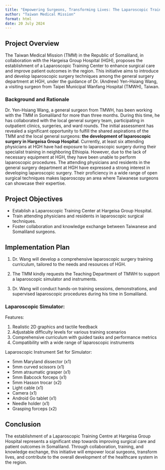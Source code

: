 ```yaml
---
title: "Empowering Surgeons, Transforming Lives: The Laparoscopic Training Initiative in Hargeisa Group Hospital"
author: "Taiwan Medical Mission"
format: html
date: 20 July 2024
---
```



## Project Overview
The Taiwan Medical Mission (TMM) in the Republic of Somaliland, in collaboration with the Hargeisa Group Hospital (HGH), proposes the establishment of a Laparoscopic Training Center to enhance surgical care and improve patient outcomes in the region. This initiative aims to introduce and develop laparoscopic surgery techniques among the general surgery department at HGH, under the guidance of Dr. (Andrew) Yen-Hsiang Wang, a visiting surgeon from Taipei Municipal Wanfang Hospital (TMWH), Taiwan.

### Background and Rationale

Dr. Yen-Hsiang Wang, a general surgeon from TMWH, has been working with the TMM in Somaliland for more than three months. During this time, he has collaborated with the local general surgery team, participating in outpatient clinics, surgeries, and ward rounds.
The initial assessment has revealed a significant opportunity to fulfill the shared aspirations of the TMM and the local general surgeons: **the development of laparoscopic surgery in Hargeisa Group Hospital**.
Currently, at least six attending physicians at HGH have had exposure to laparoscopic surgery during their specialist training in neighboring Ethiopia. However, due to the lack of necessary equipment at HGH, they have been unable to perform laparoscopic procedures.
The attending physicians and residents in the general surgery department at HGH have expressed a strong interest in developing laparoscopic surgery. Their proficiency in a wide range of open surgical techniques makes laparoscopy an area where Taiwanese surgeons can showcase their expertise.

## Project Objectives

- Establish a Laparoscopic Training Center at Hargeisa Group Hospital.
- Train attending physicians and residents in laparoscopic surgical techniques.
- Foster collaboration and knowledge exchange between Taiwanese and Somaliland surgeons.

## Implementation Plan

1. Dr. Wang will develop a comprehensive laparoscopic surgery training curriculum, tailored to the needs and resources of HGH.

2. The TMM kindly requests the Teaching Department of TMWH to support a laparoscopic simulator and instruments.

3. Dr. Wang will conduct hands-on training sessions, demonstrations, and supervised laparoscopic procedures during his time in Somaliland.

<!-- 4. The TMM will explore the possibility of procuring laparoscopic equipment for HGH, with the aim of providing long-term benefits to the people of Somaliland.
-->

### Laparoscopic Simulator:


Features:

1) Realistic 2D graphics and tactile feedback
2) Adjustable difficulty levels for various training scenarios
3) Comprehensive curriculum with guided tasks and performance metrics
4) Compatibility with a wide range of laparoscopic instruments

<!--5) Reference https://surgicalscience.com/medical-specialities/general-surgery/ -->



Laparoscopic Instrument Set for Simulator:

- 5mm Maryland dissector (x1)
- 5mm curved scissors (x1)
- 5mm atraumatic grasper (x1)
- 5mm Babcock forceps (x1)
- 5mm Hasson trocar (x2)
- Light cable (x1)
- Camera (x1)
- Android Go tablet (x1)
- Needle holder (x1)
- Grasping forceps (x2)
<!-- - 5mm-11mm reducer (x2)
- 10mm-11mm trocar (x2)
- 10mm-0° laparoscope (x1)
- 10mm-30° laparoscope (x1)

- Veress needle (x2)
- Suction-irrigation device (x1)

- Clip applicator (x1)
- Monopolar hook electrode (x2)
- Bipolar forceps (x1)

- Knot pusher (x1)



## Future Prospects

In 2025, Dr. Mrr Kuan, a general surgeon from Tong General Hospital (Taiwan), is expected to join the TMM in Somaliland. The establishment of the Laparoscopic Training Centre will lay the foundation for continued training and development in minimally invasive surgery.

The TMM will work towards securing funds for the procurement of laparoscopic equipment, ensuring the sustainability and long-term impact of the project.


## Budget Planning for Laparoscopic Equipment (**estimated**, if Made in India)

| Item                            | Quantity | Unit Price (USD) | Total (USD) |
|---------------------------------|----------|------------------|-------------|
| Laparoscopic Trolley            | 1        | $1,500           | $1,500      |
| Laparoscopic Camera System      | 1        | $6,000           | $6,000      |
| Laparoscopic Light Source       | 1        | $1,200           | $1,200      |
| Laparoscopic Insufflator        | 1        | $1,500           | $1,500      |
| Laparoscopic Monitor            | 2        | $800             | $1,600      |
| Laparoscopic Instrument Set     | 2        | $3,000           | $6,000      |
| Laparoscopic Suction-Irrigation | 1        | $500             | $500        |
| Laparoscopic Electrodes         | 2 sets   | $300             | $600        |
| Laparoscopic Trocars            | 2 sets   | $400             | $800        |
| Laparoscopic Needle Holders     | 2        | $200             | $400        |
| Laparoscopic Clip Applicators   | 2        | $250             | $500        |
| Laparoscopic Veress Needles     | 2        | $50              | $100        |
| Laparoscopic Graspers           | 2 sets   | $400             | $800        |
| Laparoscopic Scissors           | 2 sets   | $300             | $600        |
| Laparoscopic Knot Pushers       | 2        | $100             | $200        |
| **Total Budget**                |          |                  | **USD22,300** |

Note: Prices are estimated based on average costs of laparoscopic equipment made in India. Actual prices may vary depending on the specific manufacturer, model, and negotiated discounts.

This budget plan covers the essential equipment required to establish a functional laparoscopic surgery unit at Hargeisa Group Hospital. The procurement of high-quality, cost-effective equipment from Indian manufacturers will ensure the sustainability and long-term success of the Laparoscopic Training Centre initiative.

-->

## Conclusion
The establishment of a Laparoscopic Training Centre at Hargeisa Group Hospital represents a significant step towards improving surgical care and patient outcomes in Somaliland. Through collaboration, training, and knowledge exchange, this initiative will empower local surgeons, transform lives, and contribute to the overall development of the healthcare system in the region.

